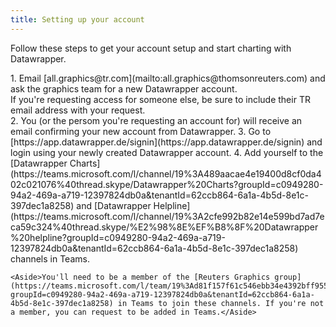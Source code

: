 ```yaml
---
title: Setting up your account
---
```



Follow these steps to get your account setup and start charting with Datawrapper.

<Steps>
1. Email [all.graphics@tr.com](mailto:all.graphics@thomsonreuters.com) and ask the graphics team for a new Datawrapper account. 
    <Aside>If you're requesting access for someone else, be sure to include their TR email address with your request.</Aside>
2. You (or the persom you're requesting an account for) will receive an email confirming your new account from Datawrapper.
3. Go to [https://app.datawrapper.de/signin](https://app.datawrapper.de/signin) and login using your newly created Datawrapper account. 
4. Add yourself to the [Datawrapper Charts](https://teams.microsoft.com/l/channel/19%3A489aacae4e19400d8cf0da402c021076%40thread.skype/Datawrapper%20Charts?groupId=c0949280-94a2-469a-a719-12397824db0a&tenantId=62ccb864-6a1a-4b5d-8e1c-397dec1a8258) and [Datawrapper Helpline](https://teams.microsoft.com/l/channel/19%3A2cfe992b82e14e599bd7ad7eca59c324%40thread.skype/%E2%98%8E%EF%B8%8F%20Datawrapper%20helpline?groupId=c0949280-94a2-469a-a719-12397824db0a&tenantId=62ccb864-6a1a-4b5d-8e1c-397dec1a8258) channels in Teams.

    <Aside>You'll need to be a member of the [Reuters Graphics group](https://teams.microsoft.com/l/team/19%3Ad81f157f61c546ebb34e4392bff9554f%40thread.skype/conversations?groupId=c0949280-94a2-469a-a719-12397824db0a&tenantId=62ccb864-6a1a-4b5d-8e1c-397dec1a8258) in Teams to join these channels. If you're not a member, you can request to be added in Teams.</Aside>
</Steps>
